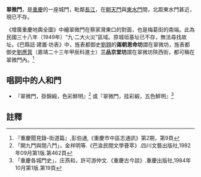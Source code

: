 '''翠微門'''，是[[重慶|重慶]]的一座城門，毗鄰[[長江|長江]]，在[[朝天門|朝天門]]與[[東水門|東水門]]間，北距東水門甚近，現已不存。

《增廣重慶地輿全圖》中繪翠微門在蔡家灣東口的對面，也是梅葛街的南端。此為民國三十八年（1949年）“九·二大火災”區域。原城垣基址已不存，無法尋找故址。《巴縣誌·建置·坊表》中，旌表都御史[[劉翱|劉翱]]的'''兩朝恩命坊'''謂在翠微坊，旌表都御史[[劉應箕|劉應箕]]（嘉靖二十三年甲辰科進士）'''三品京堂坊'''謂在翠微坊陝西街，都可稱在翠微門內。<ref>『重慶聞見錄-街道篇』,彭伯通,《重慶市中區志通訊》第2期，第9頁</ref>

== 唱詞中的人和門 ==
* 『翠微門，掛錦緞，色彩鮮明』<ref>「開九門與閉八門」，金祥明等.《巴渝民間文學薈萃》.四川文藝出版社,1992年09月第1版.第462頁</ref> 或『翠微門，挂彩緞，五色鮮明』<ref>「重慶各城門史」，庄燕和，許可游仲文.《重慶古今談》.重慶出版社,1984年10月第1版.第19頁</ref>

==註釋==
{{reflist}}

{{重慶城門}}